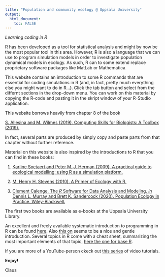 ```yaml
---
title: "Population and community ecology @ Uppsala University"
output: 
  html_document:
    toc: FALSE
---
```

*Learning coding in R*

R has been developed as a tool for statistical analysis and might by now be the most popular tool in this area. However, R is also a language that we can use to program simulation models in order to investigate population dynamical models in ecology. As such, R can to some extend replace proprietary software packages like MatLab or Mathematica.

This website contains an introduction to some R commands that are essential for coding simulations in R (and, in fact, pretty much everything else you might want to do in R...). Click the tab button and select from the differnt sections in the drop-down menu. You can work on this material by copying the R-code and pasting it in the skript window of your R-Studio application.

This website borrows heavily from chapter 8 of the book 

[S. Allesina and M. Wilmes (2019). Computing Skills for Biologists: A Toolbox (2019).](https://computingskillsforbiologists.com/)

In fact, several parts are produced by simply copy and paste parts from that chapter without further reference.

Material on this website is also inspired by the introductions to R that you can find in these books:

1) [Karline Soetaert and Peter M. J. Herman (2009). A practical guide to ecological modelling: using R as a simulation platform.](https://link.springer.com/book/10.1007\%2F978-1-4020-8624-3)

2) [M. Henry H. Stevens (2010). A Primer of Ecology with R.](http://link.springer.com/book/10.1007\%2F978-0-387-89882-7)

3) [Clement Calenge. The *R* Software for Data Analysis and Modeling. *in* Dennis L. Murray and Brett K. Sandercock (2020). Population Ecology in Practice. Wiley-Blackwell.](https://www.wiley.com/en-se/Population+Ecology+in+Practice-p-9780470674147)

The first two books are available as e-books at the Uppsala University Library.

An excellent and freely available systematic introduction to programming in R can be found [here](https://rstudio-education.github.io/hopr/). Also [this on](https://bookdown.org/ndphillips/YaRrr/) seems to be a nice and gentle introduction. Several topics in R come with a cheat sheet, summarizing the most important elements of that topic, [here the one for base R](https://raw.githubusercontent.com/rstudio/cheatsheets/master/base-r.pdf).

If you are more of a YouTube-person ckeck out [this series](https://www.youtube.com/channel/UCCJJdmc4DlwiWmXVZnMPb0w/playlists) of video tutorials.

**Enjoy!**

Claus



